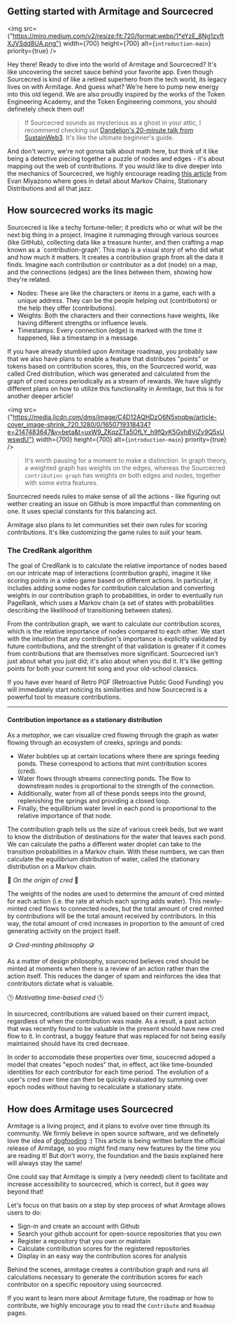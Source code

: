 

<section className="pt-16 pb-6">

<div className="container flex max-w-[64rem] flex-col items-center gap-4 pb-6">

# Getting started with Armitage and Sourcecred

<img
  src={"https://miro.medium.com/v2/resize:fit:720/format:webp/1*eYzE_8Ng1zvftXJVSdd8UA.png"}
  width={700}
  height={700}
  alt={`introduction-main`}
  priority={true}
/>


Hey there! Ready to dive into the world of Armitage and Sourcecred? It's like uncovering the secret sauce behind your favorite app. Even though Sourcecred is kind of like a retired superhero from the tech world, its legacy lives on with Armitage. And guess what? We're here to pump new energy into this old legend.
We are also proudly inspired by the works of the Token Engineering Academy, and the Token Engineering commons, you should definetely check them out!

> If Sourcecred sounds as mysterious as a ghost in your attic, I recommend checking out <Link href="https://www.youtube.com/watch?v=yVTqRLekRl4" target="_blank"> [Dandelion's 20-minute talk from SustainWeb3]()</Link>. It's like the ultimate beginner's guide.

And don't worry, we're not gonna talk about math here, but think of it like being a detective piecing together a puzzle of nodes and edges - it's about mapping out the web of contributions.
If you would like to dive deeper into the mechanics of Sourcecred, we highly encourage reading <Link href="https://research.protocol.ai/blog/2020/sourcecred-an-introduction-to-calculating-cred-and-grain/" target="_blank"> [this article]() </Link> from Evan Miyazono where goes in detail about Markov Chains, Stationary Distributions and all that jazz.

## How sourcecred works its magic

Sourcecred is like a techy fortune-teller; it predicts who or what will be the next big thing in a project. Imagine it rummaging through various sources (like GitHub), collecting data like a treasure hunter, and then crafting a map known as a `contribution-graph’. This map is a visual story of who did what and how much it matters.
It creates a contribution graph from all the data it finds. Imagine each contribution or contributor as a dot (node) on a map, and the connections (edges) are the lines between them, showing how they're related.

- Nodes: These are like the characters or items in a game, each with a unique address. They can be the people helping out (contributors) or the help they offer (contributions).
- Weights: Both the characters and their connections have weights, like having different strengths or influence levels.
- Timestamps: Every connection (edge) is marked with the time it happened, like a timestamp in a message.

If you have already stumbled upon Armitage roadmap, you probably saw that we also have plans to enable a feature that distributes "points" or tokens based on contribution scores, this, on the Sourcecred world, was called Cred distribution, which was generated and calculated from the graph of cred scores periodically as a stream of rewards. We have slightly different plans on how to utilize this functionality in Armitage, but this is for another deeper article!

<img
  src={"https://media.licdn.com/dms/image/C4D12AQHDzO6N5xnqbw/article-cover_image-shrink_720_1280/0/1650719318434?e=2147483647&v=beta&t=uxW9_ZKqzZTa5OfLY_h9fQyK5Gvh8VjZy9Q5xUwswdU"}
  width={700}
  height={700}
  alt={`introduction-main`}
  priority={true}
/>

> It's worth pausing for a moment to make a distinction. In graph theory, a weighted graph has weights on the edges, whereas the Sourcecred `contribution graph` has weights on both edges and nodes, together with some extra features.

Sourcecred needs rules to make sense of all the actions - like figuring out wether creating an issue on Github is more impactful than commenting on one. It uses special constants for this balancing act.

Armitage also plans to let communities set their own rules for scoring contributions. It's like customizing the game rules to suit your team.


### The CredRank algorithm

The goal of CredRank is to calculate the relative importance of nodes based on our intricate map of interactions (contribution graph), imagine it like scoring points in a video game based on different actions.
In particular, it includes adding some nodes for contribution calculation and converting weights in our contribution graph to probabilities, in order to eventually run PageRank, which uses a Markov chain (a set of states with probabilities describing the likelihood of transitioning between states).



From the contribution graph, we want to calculate our contribution scores, which is the relative importance of nodes compared to each other.
We start with the intuition that any contribution's importance is explicitly validated by future contributions, and the strenght of that validation is greater if it comes from contributions that are themselves more significant.
Sourcecred isn't just about what you just did; it's also about when you did it. It's like getting points for both your current hit song and your old-school classics.

If you have ever heard of Retro PGF (Retroactive Public Good Funding) you will immediately start noticing its similarities and how Sourcecred is a powerful tool to measure contributions.

---

#### Contribution importance as a stationary distribution

As a _metaphor_, we can visualize cred flowing through the graph as water flowing through an ecosystem of creeks, springs and ponds:

- Water bubbles up at certain locations where there are springs feeding ponds. These correspond to actions that mint contribution scores (cred).
- Water flows through streams connecting ponds. The flow to downstream nodes is proportional to the strength of the connection.
- Additionally, water from all of these ponds seeps into the ground, replenishing the springs and providing a closed loop.
- Finally, the equilibrium water level in each pond is proportional to the relative importance of that node.

The contribution graph tells us the size of various creek beds, but we want to know the distribution of destinations for the water that leaves each pond.
We can calculate the paths a different water droplet can take to the transition probabilities in a Markov chain. With these numbers, we can then calculate the equilibrium distribution of water, called the stationary distribution on a Markov chain.

🌱 *On the origin of cred* 🌱

The weights of the nodes are used to determine the amount of cred minted for each action (i.e. the rate at which each spring adds water). This newly-minted cred flows to connected nodes, but the total amount of cred minted by contributions will be the total amount received by contributors.
In this way, the total amount of cred increases in proportion to the amount of cred generating activity on the project itself.

🪙 *Cred-minting philosophy* 🪙 

As a matter of design philosophy, sourcecred believes cred should be minted at moments when there is a review of an action rather than the action itself.
This reduces the danger of spam and reinforces the idea that contributors dictate what is valuable.

🕒 *Motivating time-based cred* 🕒

In sourcecred, contributions are valued based on their current impact, regardless of when the contribution was made. As a result, a past action that was recently found to be valuable in the present
should have new cred flow to it. In contrast, a buggy feature that was replaced for not being easily maintained should have its cred decrease.

In order to accomodate these properties over time, soucecred adoped a model that creates "epoch nodes" that, in effect, act like time-bounded identities for each contributor for each time period.
The evolution of a user's cred over time can then be quickly evaluated by summing over epoch nodes without having to recalculate a stationary state.

## How does Armitage uses Sourcecred

Armitage is a living project, and it plans to evolve over time through its community. We firmly believe in open source software, and we definetely love the idea of <Link href="https://www.nytimes.com/2022/11/14/business/dogfooding.html#:~:text=In%20the%20world%20of%20tech,what%20needs%20to%20be%20fixed" target="_blank"> [dogfooding]() </Link> :)
This article is being written before the official release of Armitage, so you might find many new features by the time you are reading it! But don't worry, the foundation and the basis explained here will always stay the same!

One could say that Armitage is simply a (very needed) client to facilitate and increase accessibility to sourcecred, which is correct, but it goes way beyond that!

Let's focus on that basis on a step by step process of what Armitage allows users to do:

- Sign-in and create an account with Github
- Search your github account for open-source repositories that you own
- Register a repository that you own or maintain
- Calculate contribution scores for the registered repositories
- Display in an easy way the contribution scores for analysis

Behind the scenes, armitage creates a contribution graph and runs all calculations necessary to generate the contribution scores for each contributor on a specific repository using sourcecred.

If you want to learn more about Armitage future, the roadmap or how to contribute, we highly encourage you to read the `Contribute` and `Roadmap` pages.

</div>

</section>
